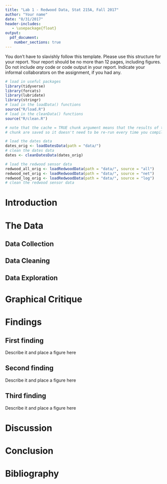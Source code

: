```yaml
---
title: "Lab 1 - Redwood Data, Stat 215A, Fall 2017"
author: "Your name"
date: "8/31/2017"
header-includes:
   - \usepackage{float}
output: 
  pdf_document:
    number_sections: true
---
```



You don't have to slavishly follow this template. Please use this structure for your report. Your report should be no more than 12 pages, including figures. Do not include *any* code or code output in your report. Indicate your informal collaborators on the assignment, if you had any.


```r
# load in useful packages
library(tidyverse)
library(forcats)
library(lubridate)
library(stringr)
# load in the loadData() functions
source("R/load.R")
# load in the cleanData() functions
source("R/clean.R")
```

```r
# note that the cache = TRUE chunk argument means that the results of this 
# chunk are saved so it doesn't need to be re-run every time you compile the pdf

# load the dates data
dates_orig <- loadDatesData(path = "data/")
# clean the dates data
dates <- cleanDatesData(dates_orig)

# load the redwood sensor data
redwood_all_orig <- loadRedwoodData(path = "data/", source = "all")
redwood_net_orig <- loadRedwoodData(path = "data/", source = "net")
redwood_log_orig <- loadRedwoodData(path = "data/", source = "log")
# clean the redwood sensor data

```

# Introduction


# The Data


## Data Collection


## Data Cleaning


## Data Exploration


# Graphical Critique


# Findings


## First finding

Describe it and place a figure here




## Second finding

Describe it and place a figure here


## Third finding

Describe it and place a figure here



# Discussion


# Conclusion


# Bibliography